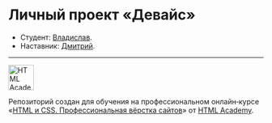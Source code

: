 
<Meta title="Example/Introduction" />

# Личный проект «Девайс»

* Студент: [Владислав](https://up.htmlacademy.ru/htmlcss/34/user/1702959).
* Наставник: [Дмитрий](https://htmlacademy.ru/profile/dima).


---
<a href="https://htmlacademy.ru/intensive/htmlcss"><img width="50" height="50" alt="HTML Academy" src="https://up.htmlacademy.ru/static/img/intensive/htmlcss/logo-for-github-2.png"/></a>
  <p>Репозиторий создан для обучения на профессиональном онлайн‑курсе «<a  href="https://htmlacademy.ru/intensive/htmlcss">HTML и CSS. Профессиональная вёрстка сайтов</a>» от <a href="https://htmlacademy.ru">HTML Academy</a>.</p>


